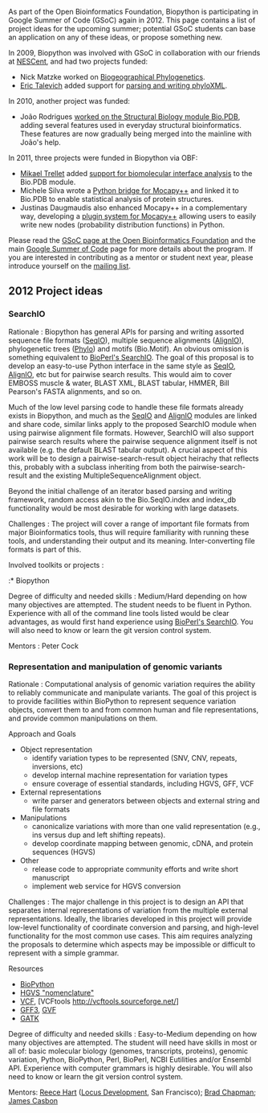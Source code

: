 As part of the Open Bioinformatics Foundation, Biopython is participating in Google Summer of Code (GSoC) again in 2012. This page contains a list of project ideas for the upcoming summer; potential GSoC students can base an application on any of these ideas, or propose something new.

In 2009, Biopython was involved with GSoC in collaboration with our friends at [https://www.nescent.org/wg_phyloinformatics/Main_Page NESCent], and had two projects funded:

* Nick Matzke worked on [https://www.nescent.org/wg_phyloinformatics/Phyloinformatics_Summer_of_Code_2009#Biogeographical_Phylogenetics_for_BioPython Biogeographical Phylogenetics].
* [[User:EricTalevich|Eric Talevich]] added support for [https://www.nescent.org/wg_phyloinformatics/Phyloinformatics_Summer_of_Code_2009#Biopython_support_for_parsing_and_writing_phyloXML parsing and writing phyloXML].

In 2010, another project was funded:

* João Rodrigues [[GSOC2010_Joao|worked on the Structural Biology module Bio.PDB]], adding several features used in everyday structural bioinformatics. These features are now gradually being merged into the mainline with João's help.

In 2011, three projects were funded in Biopython via OBF:

* [[User:Mtrellet|Mikael Trellet]] added [[GSoC2011_mtrellet|support for biomolecular interface analysis]] to the Bio.PDB module.
* Michele Silva wrote a [[GSOC2011_Mocapy|Python bridge for Mocapy++]] and linked it to Bio.PDB to enable statistical analysis of protein structures.
* Justinas Daugmaudis also enhanced Mocapy++ in a complementary way, developing a [[GSOC2011_MocapyExt|plugin system for Mocapy++]] allowing users to easily write new nodes (probability distribution functions) in Python.

Please read the [http://www.open-bio.org/wiki/Google_Summer_of_Code GSoC page at the Open Bioinformatics Foundation] and the main [http://code.google.com/soc Google Summer of Code] page for more details about the program. If you are interested in contributing as a mentor or student next year, please introduce yourself on the [http://biopython.org/wiki/Mailing_lists mailing list].

== 2012 Project ideas ==

=== SearchIO ===

; Rationale : Biopython has general APIs for parsing and writing assorted sequence file formats ([[SeqIO]]), multiple sequence alignments ([[AlignIO]]), phylogenetic trees ([[Phylo]]) and motifs (Bio.Motif). An obvious omission is something equivalent to [[bp:HOWTO:SearchIO|BioPerl's SearchIO]]. The goal of this proposal is to develop an easy-to-use Python interface in the same style as [[SeqIO]], [[AlignIO]], etc but for pairwise search results. This would aim to cover EMBOSS muscle & water, BLAST XML, BLAST tabular, HMMER, Bill Pearson's FASTA alignments, and so on.

Much of the low level parsing code to handle these file formats already exists in Biopython, and much as the [[SeqIO]] and [[AlignIO]] modules are linked and share code, similar links apply to the proposed SearchIO module when using pairwise alignment file formats. However, SearchIO will also support pairwise search results where the pairwise sequence alignment itself is not available (e.g. the default BLAST tabular output). A crucial aspect of this work will be to design a pairwise-search-result object heirachy that reflects this, probably with a subclass inheriting from both the pairwise-search-result and the existing MultipleSequenceAlignment object.

Beyond the initial challenge of an iterator based parsing and writing framework, random access akin to the Bio.SeqIO.index and index_db functionality would be most desirable for working with large datasets.

; Challenges : The project will cover a range of important file formats from major Bioinformatics tools, thus will require familiarity with running these tools, and understanding their output and its meaning. Inter-converting file formats is part of this.

; Involved toolkits or projects :

:* Biopython

; Degree of difficulty and needed skills : Medium/Hard depending on how many objectives are attempted. The student needs to be fluent in Python. Experience with all of the command line tools listed would be clear advantages, as would first hand experience using [[bp:HOWTO:SearchIO|BioPerl's SearchIO]]. You will also need to know or learn the git version control system.

; Mentors : Peter Cock

=== Representation and manipulation of genomic variants ===

; Rationale : Computational analysis of genomic variation requires the ability to reliably communicate and manipulate variants. The goal of this project is to provide facilities within BioPython to represent sequence variation objects, convert them to and from common human and file representations, and provide common manipulations on them.

; Approach and Goals
* Object representation
** identify variation types to be represented (SNV, CNV, repeats, inversions, etc)
** develop internal machine representation for variation types
** ensure coverage of essential standards, including HGVS, GFF, VCF
* External representations
** write parser and generators between objects and external string and file formats
* Manipulations
** canonicalize variations with more than one valid representation (e.g., ins versus dup and left shifting repeats).
** develop coordinate mapping between genomic, cDNA, and protein sequences (HGVS)
* Other
** release code to appropriate community efforts and write short manuscript
** implement web service for HGVS conversion

; Challenges : The major challenge in this project is to design an API that separates internal representations of variation from the multiple external representations. Ideally, the libraries developed in this project will provide low-level functionality of coordinate conversion and parsing, and high-level functionality for the most common use cases. This aim requires analyzing the proposals to determine which aspects may be impossible or difficult to represent with a simple grammar.

; Resources
* [http://biopython.org BioPython] 
* [http://www.mutalyzer.nl/2.0/ HGVS "nomenclature"]
* [http://www.1000genomes.org/wiki/Analysis/Variant%20Call%20Format/vcf-variant-call-format-version-41 VCF], [VCFtools http://vcftools.sourceforge.net/]
* [http://www.sequenceontology.org/gff3.shtml GFF3], [http://www.sequenceontology.org/resources/gvf.html GVF]
* [http://www.broadinstitute.org/gsa/wiki/index.php/The_Genome_Analysis_Toolkit GATK]

; Degree of difficulty and needed skills : Easy-to-Medium depending on how many objectives are attempted. The student will need have skills in most or all of: basic molecular biology (genomes, transcripts, proteins), genomic variation, Python, BioPython, Perl, BioPerl, NCBI Eutilities and/or Ensembl API. Experience with computer grammars is highly desirable. You will also need to know or learn the git version control system.

; Mentors: [http://linkedin.com/in/reece Reece Hart] ([http://locusdevelopmentinc.com Locus Development], San Francisco); [http://bcbio.wordpress.com Brad Chapman]; [http://casbon.me James Casbon]